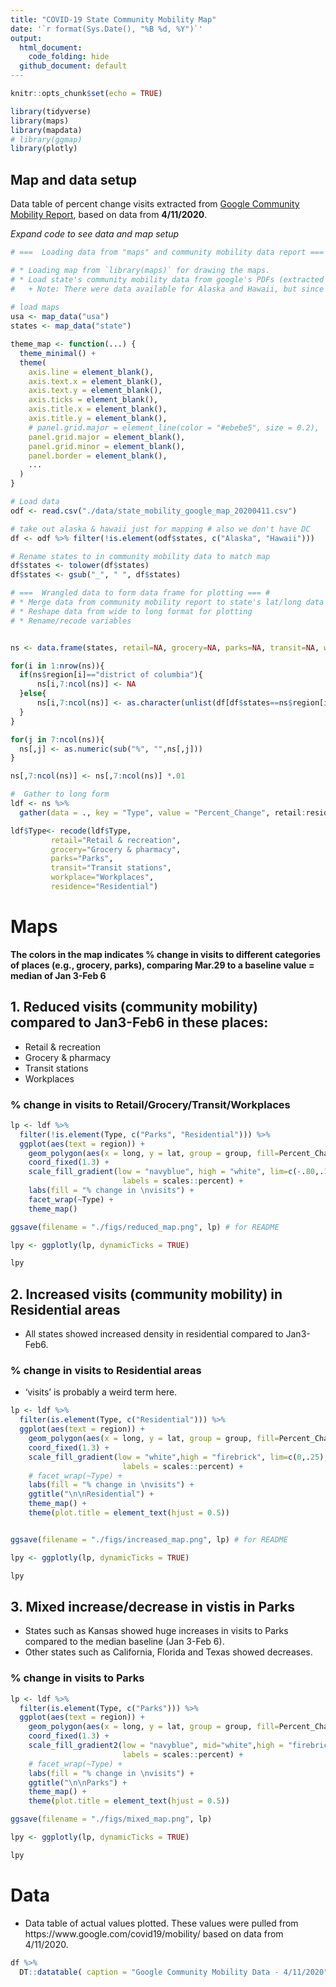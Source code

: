 ```yaml
---
title: "COVID-19 State Community Mobility Map"
date: '`r format(Sys.Date(), "%B %d, %Y")`'
output: 
  html_document:
    code_folding: hide
  github_document: default
---
```


```r
knitr::opts_chunk$set(echo = TRUE)

library(tidyverse)
library(maps)
library(mapdata)
# library(ggmap)
library(plotly)

```

## Map and data setup
Data table of percent change visits extracted from [Google Community Mobility Report](https://www.google.com/covid19/mobility/), based on data from **4/11/2020**.

*Expand code to see data and map setup*
```r
# ===  Loading data from "maps" and community mobility data report === #

# * Loading map from `library(maps)` for drawing the maps.
# * Load state's community mobility data from google's PDFs (extracted with `scripts/getdata.R`).
#   + Note: There were data available for Alaska and Hawaii, but since it won't be mapped, they were removed here.
  
# load maps
usa <- map_data("usa")
states <- map_data("state")

theme_map <- function(...) {
  theme_minimal() +
  theme(
    axis.line = element_blank(),
    axis.text.x = element_blank(),
    axis.text.y = element_blank(),
    axis.ticks = element_blank(),
    axis.title.x = element_blank(),
    axis.title.y = element_blank(),
    # panel.grid.major = element_line(color = "#ebebe5", size = 0.2),
    panel.grid.major = element_blank(),    
    panel.grid.minor = element_blank(),
    panel.border = element_blank(),
    ...
  )
}

# Load data
odf <- read.csv("./data/state_mobility_google_map_20200411.csv")

# take out alaska & hawaii just for mapping # also we don't have DC
df <- odf %>% filter(!is.element(odf$states, c("Alaska", "Hawaii"))) 

# Rename states to in community mobility data to match map
df$states <- tolower(df$states)
df$states <- gsub("_", " ", df$states)

# ===  Wrangled data to form data frame for plotting === #
# * Merge data from community mobility report to state's lat/long data frame
# * Reshape data from wide to long format for plotting
# * Rename/recode variables


ns <- data.frame(states, retail=NA, grocery=NA, parks=NA, transit=NA, workplace=NA, residence=NA)

for(i in 1:nrow(ns)){
  if(ns$region[i]=="district of columbia"){
      ns[i,7:ncol(ns)] <- NA
  }else{
      ns[i,7:ncol(ns)] <- as.character(unlist(df[df$states==ns$region[i],2:ncol(df)]))
  }
}

for(j in 7:ncol(ns)){
  ns[,j] <- as.numeric(sub("%", "",ns[,j]))
}

ns[,7:ncol(ns)] <- ns[,7:ncol(ns)] *.01

#  Gather to long form
ldf <- ns %>% 
  gather(data = ., key = "Type", value = "Percent_Change", retail:residence, factor_key = T)

ldf$Type<- recode(ldf$Type,
         retail="Retail & recreation", 
         grocery="Grocery & pharmacy",
         parks="Parks", 
         transit="Transit stations", 
         workplace="Workplaces", 
         residence="Residential")
```

# Maps

**The colors in the map indicates % change in visits to  different categories of places (e.g., grocery, parks), comparing Mar.29 to a baseline value = median of Jan 3-Feb 6**

## 1. Reduced visits (community mobility) compared to Jan3-Feb6 in these places: 

* Retail & recreation
* Grocery & pharmacy
* Transit stations
* Workplaces

### % change in visits to Retail/Grocery/Transit/Workplaces
```r
lp <- ldf %>% 
  filter(!is.element(Type, c("Parks", "Residential"))) %>%
  ggplot(aes(text = region)) + 
    geom_polygon(aes(x = long, y = lat, group = group, fill=Percent_Change), color = "grey80") + 
    coord_fixed(1.3) +
    scale_fill_gradient(low = "navyblue", high = "white", lim=c(-.80,.1),
                         labels = scales::percent) +
    labs(fill = "% change in \nvisits") +
    facet_wrap(~Type) +
    theme_map()

ggsave(filename = "./figs/reduced_map.png", lp) # for README

lpy <- ggplotly(lp, dynamicTicks = TRUE)

lpy
```

## 2. Increased visits (community mobility) in Residential areas

* All states showed increased density in residential compared to Jan3-Feb6.

### % change in visits to Residential areas

* 'visits' is probably a weird term here. 

```r
lp <- ldf %>% 
  filter(is.element(Type, c("Residential"))) %>%
  ggplot(aes(text = region)) + 
    geom_polygon(aes(x = long, y = lat, group = group, fill=Percent_Change), color = "grey80") + 
    coord_fixed(1.3) +
    scale_fill_gradient(low = "white",high = "firebrick", lim=c(0,.25),
                         labels = scales::percent) +
    # facet_wrap(~Type) + 
    labs(fill = "% change in \nvisits") +
    ggtitle("\n\nResidential") +
    theme_map() +
    theme(plot.title = element_text(hjust = 0.5))


ggsave(filename = "./figs/increased_map.png", lp) # for README

lpy <- ggplotly(lp, dynamicTicks = TRUE)

lpy
```

## 3. Mixed increase/decrease in vistis in Parks 

* States such as Kansas showed huge increases in visits to Parks compared to the median baseline (Jan 3-Feb 6). 
* Other states such as California, Florida and Texas showed decreases. 

### % change in visits to Parks
```r
lp <- ldf %>% 
  filter(is.element(Type, c("Parks"))) %>%
  ggplot(aes(text = region)) + 
    geom_polygon(aes(x = long, y = lat, group = group, fill=Percent_Change), color = "grey80") + 
    coord_fixed(1.3) +
    scale_fill_gradient2(low = "navyblue", mid="white",high = "firebrick", lim=c(-.8,1.5),
                         labels = scales::percent) +
    # facet_wrap(~Type) + 
    labs(fill = "% change in \nvisits") +
    ggtitle("\n\nParks") +
    theme_map() +
    theme(plot.title = element_text(hjust = 0.5))

ggsave(filename = "./figs/mixed_map.png", lp)

lpy <- ggplotly(lp, dynamicTicks = TRUE)

lpy
```



# Data

* Data table of actual values plotted. These values were pulled from https://www.google.com/covid19/mobility/ based on data from 4/11/2020.

```r
df %>%
  DT::datatable( caption = "Google Community Mobility Data - 4/11/2020") 
```

